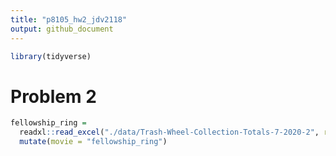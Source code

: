```yaml
---
title: "p8105_hw2_jdv2118"
output: github_document
---
```

```r
library(tidyverse)
```

# Problem 2

```r
fellowship_ring = 
  readxl::read_excel("./data/Trash-Wheel-Collection-Totals-7-2020-2", range = "B3:D6") %>%
  mutate(movie = "fellowship_ring")
```

